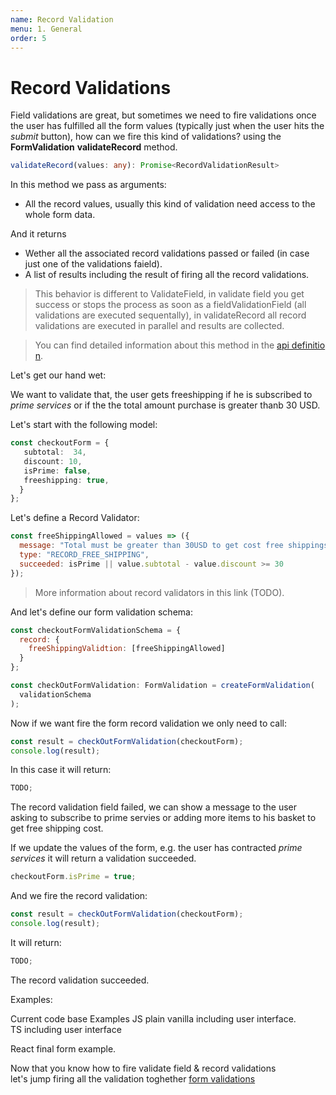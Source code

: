 ```yaml
---
name: Record Validation
menu: 1. General
order: 5
---
```


# Record Validations

Field validations are great, but sometimes we need to fire validations once the user has fulfilled all
the form values (typically just when the user hits the _submit_ button), how can we fire this kind
of validations? using the **FormValidation** **validateRecord** method.

```typescript
validateRecord(values: any): Promise<RecordValidationResult>
```

In this method we pass as arguments:

- All the record values, usually this kind of validation need access to the whole form data.

And it returns

- Wether all the associated record validations passed or failed (in case just one of the validations faield).
- A list of results including the result of firing all the record validations.

> This behavior is different to ValidateField, in validate field you get success or stops the process
> as soon as a fieldValidationField (all validations are executed sequentally), in validateRecord
> all record validations are executed in parallel and results are collected.

> You can find detailed information about this method in the [api definition](TODO link here to validateField api).

Let's get our hand wet:

We want to validate that, the user gets freeshipping if he is subscribed to _prime services_ or
if the the total amount purchase is greater thanb 30 USD.

Let's start with the following model:

```typescript
const checkoutForm = {
   subtotal:  34,
   discount: 10,
   isPrime: false,
   freeshipping: true,
  }
};
```

Let's define a Record Validator:

```javascript
const freeShippingAllowed = values => ({
  message: "Total must be greater than 30USD to get cost free shippings",
  type: "RECORD_FREE_SHIPPING",
  succeeded: isPrime || value.subtotal - value.discount >= 30
});
```

> More information about record validators in this link (TODO).

And let's define our form validation schema:

```javascript
const checkoutFormValidationSchema = {
  record: {
    freeShippingValidtion: [freeShippingAllowed]
  }
};

const checkOutFormValidation: FormValidation = createFormValidation(
  validationSchema
);
```

Now if we want fire the form record validation we only need to call:

```javascript
const result = checkOutFormValidation(checkoutForm);
console.log(result);
```

In this case it will return:

```javascript
TODO;
```

The record validation field failed, we can show a message to the user asking to subscribe to prime
servies or adding more items to his basket to get free shipping cost.

If we update the values of the form, e.g. the user has contracted _prime services_ it will return
a validation succeeded.

```typescript
checkoutForm.isPrime = true;
```

And we fire the record validation:

```javascript
const result = checkOutFormValidation(checkoutForm);
console.log(result);
```

It will return:

```javascript
TODO;
```

The record validation succeeded.

Examples:

Current code base Examples
JS plain vanilla including user interface.
TS including user interface

React final form example.

Now that you know how to fire validate field & record validations 
let's jump firing all the validation toghether [form validations](TODO Add link)
